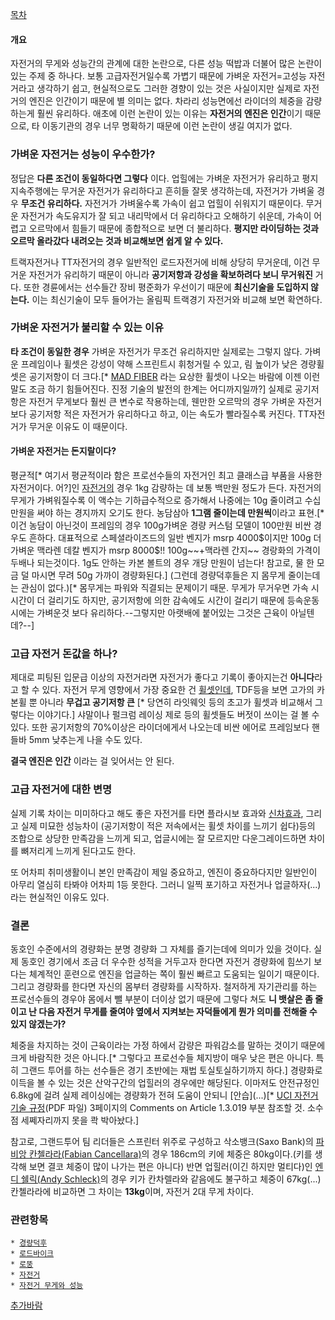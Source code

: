 [[목차]]

==== 개요 ====
자전거의 무게와 성능간의 관계에 대한 논란으로, 다른 성능 떡밥과 더불어 많은 논란이 있는 주제 중 하나다. 보통 고급자전거일수록 가볍기 때문에 가벼운 자전거=고성능 자전거라고 생각하기 쉽고, 현실적으로도 그러한 경향이 있는 것은 사실이지만 실제로 자전거의 엔진은 인간이기 때문에 별 의미는 없다. 차라리 성능면에선 라이더의 체중을 감량하는게 훨씬 유리하다. 애초에 이런 논란이 있는 이유는 '''자전거의 엔진은 인간'''이기 때문으로, 타 이동기관의 경우 너무 명확하기 때문에 이런 논란이 생길 여지가 없다.


=== 가벼운 자전거는 성능이 우수한가? ===
정답은 '''다른 조건이 동일하다면 그렇다''' 이다. 업힐에는 가벼운 자전거가 유리하고 평지 지속주행에는 무거운 자전거가 유리하다고 흔히들 잘못 생각하는데,  자전거가 가벼울 경우 '''무조건 유리하다.''' 자전거가 가벼울수록 가속이 쉽고 업힐이 쉬워지기 때문이다. 무거운 자전거가 속도유지가 잘 되고 내리막에서 더 유리하다고 오해하기 쉬운데, 가속이 어렵고 오르막에서 힘들기 때문에 종합적으로 보면 더 불리하다. '''평지만 라이딩하는 것과 오르막 올라갔다 내려오는 것과 비교해보면 쉽게 알 수 있다.''' 

트랙자전거나 TT자전거의 경우 일반적인 로드자전거에 비해 상당히 무거운데, 이건 무거운 자전거가 유리하기 때문이 아니라 '''공기저항과 강성을 확보하려다 보니 무거워진''' 거다. 또한 경륜에서는 선수들간 장비 평준화가 우선이기 때문에 '''최신기술을 도입하지 않는다.''' 이는 최신기술이 모두 들어가는 올림픽 트랙경기 자전거와 비교해 보면 확연하다.

=== 가벼운 자전거가 불리할 수 있는 이유 ===
'''타 조건이 동일한 경우''' 가벼운 자전거가 무조건 유리하지만 실제로는 그렇지 않다. 가벼운 프레임이나 휠셋은 강성이 약해 스프린트시 휘청거릴 수 있고, 림 높이가 낮은 경량휠셋은 공기저항이 더 크다.[* [http://www.madfiber.com/ MAD FIBER] 라는 요상한 휠셋이 나오는 바람에 이젠 이런말도 조금 하기 힘들어진다. 진정 기술의 발전의 한계는 어디까지일까?] 실제로 공기저항은 자전거 무게보다 훨씬 큰 변수로 작용하는데, 웬만한 오르막의 경우 가벼운 자전거보다 공기저항 적은 자전거가 유리하다고 하고, 이는 속도가 빨라질수록 커진다. TT자전거가 무거운 이유도 이 때문이다.

==== 가벼운 자전거는 돈지랄이다? ====
평균적[* 여기서 평균적이라 함은 프로선수들의 자전거인 최고 클래스급 부품을 사용한 자전거이다. 어?]인 [[자전거]]의 경우 1kg 감량하는 데 보통 백만원 정도가 든다. 자전거의 무게가 가벼워질수록 이 액수는 기하급수적으로 증가해서 나중에는 10g 줄이려고 수십만원을 써야 하는 경지까지 오기도 한다. 농담삼아 '''1그램 줄이는데 만원씩'''이라고 표현.[* 이건 농담이 아닌것이 프레임의 경우 100g가벼운 경량 커스텀 모델이 100만원 비싼 경우도 흔하다. 대표적으로 스페셜라이즈드의 일반 벤지가 msrp 4000$이지만 100g 더 가벼운 맥라렌 데칼 벤지가 msrp 8000$!! 100g~~+맥라렌 간지~~ 경랑화의 가격이 두배나 되는것이다. 1g도 안하는 카본 볼트의 경우 개당 만원이 넘는다! 참고로, 물 한 모금 덜 마시면 무려 50g 가까이 경량화된다.] (그런데 경량덕후들은 지 몸무게 줄이는데는 관심이 없다.)[* 몸무게는 파워와 직결되는 문제이기 때문. 무게가 무거우면 가속 시 시간이 더 걸리기도 하지만, 공기저항에 의한 감속에도 시간이 걸리기 때문에 등속운동시에는 가벼운것 보다 유리하다.--그렇지만 아랫배에 붙어있는 그것은 근육이 아닐텐데?--]

=== 고급 자전거 돈값을 하나? ===
제대로 피팅된 입문급 이상의 자전거라면 자전거가 좋다고 기록이 좋아지는건 '''아니다'''라고 할 수 있다. 자전거 무게 영향에서 가장 중요한 건 [[휠셋]]인데, TDF등을 보면 고가의 카본휠 뿐 아니라 '''무겁고 공기저항 큰''' [* 당연히 라잇웨잇 등의 초고가 휠셋과 비교해서 그렇다는 이야기다.] 샤말이나 펄크럼 레이싱 제로 등의 휠셋들도 버젓이 쓰이는 걸 볼 수 있다. 또한 공기저항의 70%이상은 라이더에게서 나오는데 비싼 에어로 프레임보다 핸들바 5mm 낮추는게 나을 수도 있다. 

'''결국 엔진은 인간''' 이라는 걸 잊어서는 안 된다. 

=== 고급 자전거에 대한 변명 ===
실제 기록 차이는 미미하다고 해도 좋은 자전거를 타면 플라시보 효과와 [[신차효과]], 그리고 실제 미묘한 성능차이 (공기저항이 적은 저속에서는 휠셋 차이를 느끼기 쉽다)등의 조합으로 상당한 만족감을 느끼게 되고, 업글시에는 잘 모르지만 다운그레이드하면 차이를 뼈저리게 느끼게 된다고도 한다.

또 어차피 취미생활이니 본인 만족감이 제일 중요하고, 엔진이 중요하다지만 일반인이 아무리 열심히 타봐야 어차피 1등 못한다. 그러니 일찍 포기하고 자전거나 업글하자(...) 라는 현실적인 이유도 있다. 

=== 결론 ===
동호인 수준에서의 경량화는 분명 경량화 그 자체를 즐기는데에 의미가 있을 것이다. 실제 동호인 경기에서 조금 더 우수한 성적을 거두고자 한다면 자전거 경량화에 힘쓰기 보다는 체계적인 훈련으로 엔진을 업글하는 쪽이 훨씬 빠르고 도움되는 일이기 때문이다. 그리고 경량화를 한다면 자신의 몸부터 경량화를 시작하자. 철저하게 자기관리를 하는 프로선수들의 경우야 몸에서 뺄 부분이 더이상 없기 때문에 그렇다 쳐도 '''니 뱃살은 좀 줄이고 난 다음 자전거 무게를 줄여야 옆에서 지켜보는 자덕들에게 뭔가 의미를 전해줄 수 있지 않겠는가?'''

체중을 차지하는 것이 근육이라는 가정 하에서 감량은 파워감소를 말하는 것이기 때문에 크게 바람직한 것은 아니다.[* 그렇다고 프로선수들 체지방이 매우 낮은 편은 아니다. 특히 그랜드 투어를 하는 선수들은 경기 초반에는 재법 토실토실하기까지 하다.] 경량화로 이득을 볼 수 있는 것은 산악구간의 업힐러의 경우에만 해당된다. 이마저도 안전규정인 6.8kg에 걸려 실제 레이싱에는 경량화가 전혀 도움이 안되니 [안습](...)[* [http://www.uci.ch/Modules/BUILTIN/getObject.asp?MenuId=MTkzNg&ObjTypeCode=FILE&type=FILE&id=NTI0MDY&LangId=1 UCI 자전거 기술 규정](PDF 파일) 3페이지의 Comments on Article 1.3.019 부분 참조할 것. 소수점 세쩨자리까지 못을 콱 박아놨다.]

참고로, 그랜드투어 팀 리더들은 스프린터 위주로 구성하고 삭소뱅크(Saxo Bank)의 [http://www.riis-cycling.com/person_profiles.asp?p_id=102 파비앙 칸첼라라(Fabian Cancellara)]의 경우 186cm의 키에 체중은 80kg이다.(키를 생각해 보면 결코 체중이 많이 나가는 편은 아니다) 반면 업힐러(이긴 하지만 멀티다)인 [http://www.riis-cycling.com/person_profiles.asp?p_id=70 엔디 쉘릭(Andy Schleck)]의 경우 키가 칸차렐라와 같음에도 불구하고 체중이 67kg(...) 칸첼라라에 비교하면 그 차이는 '''13kg'''이며, 자전거 2대 무게 차이다.

=== 관련항목 ===
 * [[경량덕후]]
 * [[로드바이크]]
 * [[로뚱]]
 * [[자전거]]
 * [[자전거 무게와 성능]]

[[추가바람]]

